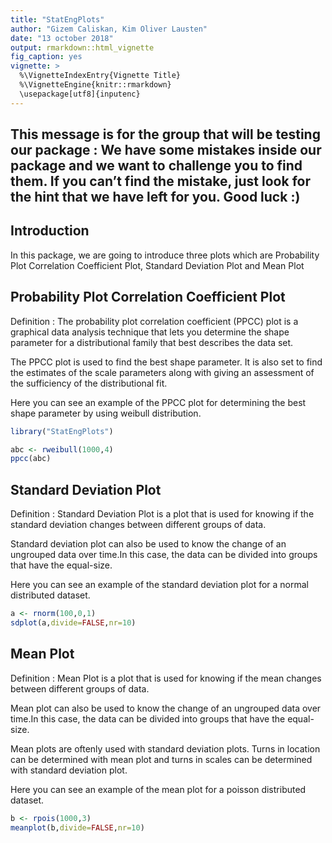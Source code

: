 ```yaml
---
title: "StatEngPlots"
author: "Gizem Caliskan, Kim Oliver Lausten"
date: "13 october 2018"
output: rmarkdown::html_vignette
fig_caption: yes
vignette: >
  %\VignetteIndexEntry{Vignette Title}
  %\VignetteEngine{knitr::rmarkdown}
  \usepackage[utf8]{inputenc}
---
```

## This message is for the group that will be testing our package : We have some mistakes inside our package and we want to challenge you to find them. If you can't find the mistake, just look for the hint that we have left for you. Good luck :)

## Introduction

In this package, we are going to introduce three plots which are Probability Plot Correlation Coefficient Plot, Standard Deviation Plot and Mean Plot

## Probability Plot Correlation Coefficient Plot

Definition : The probability plot correlation coefficient (PPCC) plot is a graphical data analysis technique that lets you determine the shape parameter for a distributional family that best describes the data set.

The PPCC plot is used to find the best shape parameter. It is also set to find the estimates of the scale parameters along with giving an assessment of the sufficiency of the distributional fit. 

Here you can see an example of the PPCC plot for determining the best shape parameter by using weibull distribution.


```R
library("StatEngPlots")

abc <- rweibull(1000,4)
ppcc(abc)

```

## Standard Deviation Plot

Definition : Standard Deviation Plot is a plot that is used for knowing if the standard deviation changes between different groups of data. 

Standard deviation plot can also be used to know the change of an ungrouped data over time.In this case, the data can be divided into groups that have the equal-size.

Here you can see an example of the standard deviation plot for a normal distributed dataset. 

```R

a <- rnorm(100,0,1)
sdplot(a,divide=FALSE,nr=10)

```

## Mean Plot

Definition : Mean Plot is a plot that is used for knowing if the mean changes between different groups of data. 

Mean plot can also be used to know the change of an ungrouped data over time.In this case, the data can be divided into groups that have the equal-size.

Mean plots are oftenly used with standard deviation plots. Turns in location can be determined with mean plot and turns in scales can be determined with standard deviation plot. 

Here you can see an example of the mean plot for a poisson distributed dataset.

```R

b <- rpois(1000,3)
meanplot(b,divide=FALSE,nr=10)

```

